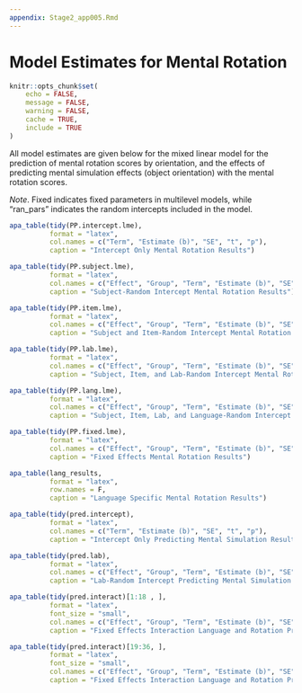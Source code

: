 ```yaml
---
appendix: Stage2_app005.Rmd
---
```


# Model Estimates for Mental Rotation 

```r
knitr::opts_chunk$set(
	echo = FALSE,
	message = FALSE,
	warning = FALSE,
	cache = TRUE,
	include = TRUE
)
```

All model estimates are given below for the mixed linear model for the prediction of mental rotation scores by orientation, and the effects of predicting mental simulation effects (object orientation) with the mental rotation scores. 

*Note*. Fixed indicates fixed parameters in multilevel models, while "ran_pars" indicates the random intercepts included in the model. 

\newpage

```r
apa_table(tidy(PP.intercept.lme), 
          format = "latex", 
          col.names = c("Term", "Estimate (b)", "SE", "t", "p"), 
          caption = "Intercept Only Mental Rotation Results") 
```

```r
apa_table(tidy(PP.subject.lme), 
          format = "latex", 
          col.names = c("Effect", "Group", "Term", "Estimate (b)", "SE",  "t", "df", "p"), 
          caption = "Subject-Random Intercept Mental Rotation Results") 
```

```r
apa_table(tidy(PP.item.lme), 
          format = "latex", 
          col.names = c("Effect", "Group", "Term", "Estimate (b)", "SE",  "t", "df", "p"), 
          caption = "Subject and Item-Random Intercept Mental Rotation Results") 
```

```r
apa_table(tidy(PP.lab.lme), 
          format = "latex", 
          col.names = c("Effect", "Group", "Term", "Estimate (b)", "SE",  "t", "df", "p"), 
          caption = "Subject, Item, and Lab-Random Intercept Mental Rotation Results") 
```

```r
apa_table(tidy(PP.lang.lme), 
          format = "latex", 
          col.names = c("Effect", "Group", "Term", "Estimate (b)", "SE",  "t", "df", "p"), 
          caption = "Subject, Item, Lab, and Language-Random Intercept Mental Rotation Results") 
```

```r
apa_table(tidy(PP.fixed.lme), 
          format = "latex", 
          col.names = c("Effect", "Group", "Term", "Estimate (b)", "SE",  "t", "df", "p"), 
          caption = "Fixed Effects Mental Rotation Results") 
```

```r
apa_table(lang_results, 
          format = "latex",
          row.names = F, 
          caption = "Language Specific Mental Rotation Results")
```

```r
apa_table(tidy(pred.intercept), 
          format = "latex", 
          col.names = c("Term", "Estimate (b)", "SE", "t", "p"), 
          caption = "Intercept Only Predicting Mental Simulation Results") 
```

```r
apa_table(tidy(pred.lab), 
          format = "latex", 
          col.names = c("Effect", "Group", "Term", "Estimate (b)", "SE",  "t", "df", "p"), 
          caption = "Lab-Random Intercept Predicting Mental Simulation Results") 
```

```r
apa_table(tidy(pred.interact)[1:18 , ], 
          format = "latex", 
          font_size = "small",
          col.names = c("Effect", "Group", "Term", "Estimate (b)", "SE",  "t", "df", "p"), 
          caption = "Fixed Effects Interaction Language and Rotation Predicting Mental Simulation Results Part 1") 
```

```r
apa_table(tidy(pred.interact)[19:36, ], 
          format = "latex", 
          font_size = "small",
          col.names = c("Effect", "Group", "Term", "Estimate (b)", "SE",  "t", "df", "p"), 
          caption = "Fixed Effects Interaction Language and Rotation Predicting Mental Simulation Results Part 2") 
```

